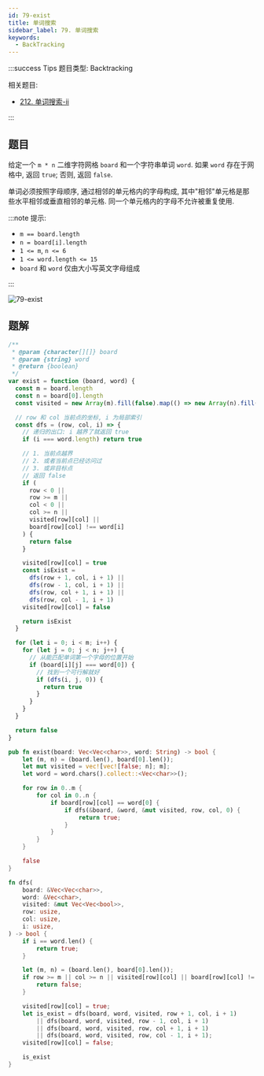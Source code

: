 ```yaml
---
id: 79-exist
title: 单词搜索
sidebar_label: 79. 单词搜索
keywords:
  - BackTracking
---
```


:::success Tips
题目类型: Backtracking

相关题目:

- [212. 单词搜索-ii](/leetcode/hard/212-find-words)

:::

## 题目

给定一个 `m * n` 二维字符网格 `board` 和一个字符串单词 `word`. 如果 `word` 存在于网格中, 返回 `true`; 否则, 返回 `false`.

单词必须按照字母顺序, 通过相邻的单元格内的字母构成, 其中"相邻"单元格是那些水平相邻或垂直相邻的单元格. 同一个单元格内的字母不允许被重复使用.

:::note 提示:

- `m == board.length`
- `n = board[i].length`
- `1 <= m`, `n <= 6`
- `1 <= word.length <= 15`
- `board` 和 `word` 仅由大小写英文字母组成

:::

![79-exist](../../static/img/79-exist.png)

## 题解


<Tabs>
  <TabItem value="JavaScript" label="JavaScript" default>

```ts
/**
 * @param {character[][]} board
 * @param {string} word
 * @return {boolean}
 */
var exist = function (board, word) {
  const m = board.length
  const n = board[0].length
  const visited = new Array(m).fill(false).map(() => new Array(n).fill(false))

  // row 和 col 当前点的坐标, i 为局部索引
  const dfs = (row, col, i) => {
    // 递归的出口: i 越界了就返回 true
    if (i === word.length) return true

    // 1. 当前点越界
    // 2. 或者当前点已经访问过
    // 3. 或非目标点
    // 返回 false
    if (
      row < 0 ||
      row >= m ||
      col < 0 ||
      col >= n ||
      visited[row][col] ||
      board[row][col] !== word[i]
    ) {
      return false
    }

    visited[row][col] = true
    const isExist =
      dfs(row + 1, col, i + 1) ||
      dfs(row - 1, col, i + 1) ||
      dfs(row, col + 1, i + 1) ||
      dfs(row, col - 1, i + 1)
    visited[row][col] = false

    return isExist
  }

  for (let i = 0; i < m; i++) {
    for (let j = 0; j < n; j++) {
      // 从能匹配单词第一个字母的位置开始
      if (board[i][j] === word[0]) {
        // 找到一个可行解就好
        if (dfs(i, j, 0)) {
          return true
        }
      }
    }
  }

  return false
}
```

</TabItem>
<TabItem value="Rust" label="Rust">

```rust
pub fn exist(board: Vec<Vec<char>>, word: String) -> bool {
    let (m, n) = (board.len(), board[0].len());
    let mut visited = vec![vec![false; n]; m];
    let word = word.chars().collect::<Vec<char>>();

    for row in 0..m {
        for col in 0..n {
            if board[row][col] == word[0] {
                if dfs(&board, &word, &mut visited, row, col, 0) {
                    return true;
                }
            }
        }
    }

    false
}

fn dfs(
    board: &Vec<Vec<char>>,
    word: &Vec<char>,
    visited: &mut Vec<Vec<bool>>,
    row: usize,
    col: usize,
    i: usize,
) -> bool {
    if i == word.len() {
        return true;
    }

    let (m, n) = (board.len(), board[0].len());
    if row >= m || col >= n || visited[row][col] || board[row][col] != word[i] {
        return false;
    }

    visited[row][col] = true;
    let is_exist = dfs(board, word, visited, row + 1, col, i + 1)
        || dfs(board, word, visited, row - 1, col, i + 1)
        || dfs(board, word, visited, row, col + 1, i + 1)
        || dfs(board, word, visited, row, col - 1, i + 1);
    visited[row][col] = false;

    is_exist
}
```

</TabItem>
</Tabs>
